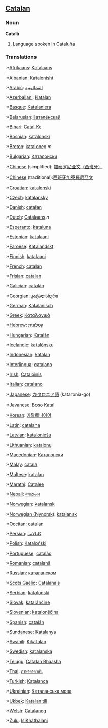 ==[[Catalan]]==
===Noun===

'''Català'''

# Language spoken in Cataluña

===Translations===
:*[[Afrikaans]]: [[Katalaans]]
:*[[Albanian]]: [[Katalonisht]]
:*[[Arabic]]: [[القطلونية]]
:*[[Azerbaijani]]: [[Katalan]]
:*[[Basque]]: [[Katalaniera]]
:*[[Belarusian]]:[[Каталёнскай]]
:*[[Bihari]]: [[Catal Ke]]
:*[[Bosnian]]: [[katalonski]]
:*[[Breton]]: [[kataloneg]] ''m''
:*[[Bulgarian]]: [[Каталонски]]
:*[[Chinese]] (simplified): [[加泰罗尼亚文（西班牙）]]
:*[[Chinese]] (traditional):[[西班牙加泰羅尼亞文]]
:*[[Croatian]]: [[katalonski]]
:*[[Czech]]: [[katalánsky]]
:*[[Danish]]: [[catalan]]
:*[[Dutch]]: [[Catalaans]] ''n''
:*[[Esperanto]]: [[kataluna]]
:*[[Estonian]]: [[katalaani]]
:*[[Faroese]]: [[Katalandskt]]
:*[[Finnish]]: [[katalaani]]
:*[[French]]: [[catalan]]
:*[[Frisian]]: [[catalan]]
:*[[Galician]]: [[catalán]]
:*[[Georgian]]: [[კატალანური]]
:*[[German]]: [[Katalanisch]]
:*[[Greek]]: [[Καταλανικά]]
:*[[Hebrew]]: [[קטלונית]]
:*[[Hungarian]]: [[Katalán]]
:*[[Icelandic]]: [[katalónsku]]
:*[[Indonesian]]: [[katalan]]
:*[[Interlingua]]: [[catalano]]
:*[[Irish]]: [[Catalóinis]]
:*[[Italian]]: [[catalano]]
:*[[Japanese]]: [[カタロニア語]] (kataronia-go)
:*[[Javanese]]: [[Boso Katal]]
:*[[Korean]]: [[카탈로니아어]]
:*[[Latin]]: [[catalana]]
:*[[Latvian]]: [[kataloniešu]]
:*[[Lithuanian]]: [[katalonų]]
:*[[Macedonian]]: [[Каталонски]]
:*[[Malay]]: [[catala]]
:*[[Maltese]]: [[katalan]]
:*[[Marathi]]: [[Catalee]]
:*[[Nepali]]: [[क्याटालन]]
:*[[Norwegian]]: [[katalansk]]
:*[[Norwegian (Nynorsk)]]: [[katalansk]]
:*[[Occitan]]: [[catalan]]
:*[[Persian]]: [[کاتالاتی]]
:*[[Polish]]: [[Kataloński]]
:*[[Portuguese]]: [[catalão]]
:*[[Romanian]]: [[catalană]]
:*[[Russian]]: [[каталанском]]
:*[[Scots Gaelic]]: [[Catalanais]]
:*[[Serbian]]: [[katalonski]]
:*[[Slovak]]: [[katalánčine]]
:*[[Slovenian]]: [[katalonščina]]
:*[[Spanish]]: [[catalán]]
:*[[Sundanese]]: [[Katalanya]]
:*[[Swahili]]: [[Kikatalan]]
:*[[Swedish]]: [[katalanska]]
:*[[Telugu]]: [[Catalan Bhaasha]]
:*[[Thai]]: [[ภาษาคาตาลัน]]
:*[[Turkish]]: [[Katalanca]]
:*[[Ukrainian]]: [[Каталанська мова]]
:*[[Ukbek]]: [[Katalan tili]]
:*[[Welsh]]: [[Catalaneg]]
:*[[Zulu]]: [[IsiKhathalani]]